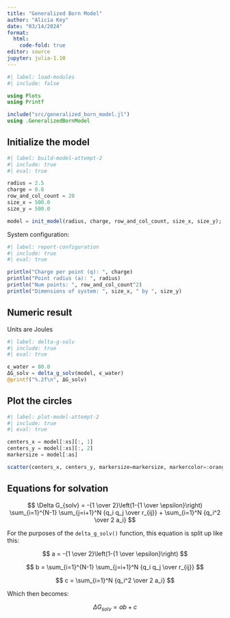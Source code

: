 ```yaml
---
title: "Generalized Born Model"
author: "Alicia Key"
date: "03/14/2024"
format:
  html:
    code-fold: true
editor: source
jupyter: julia-1.10
---
```


```julia
#| label: load-modules
#| include: false

using Plots
using Printf

include("src/generalized_born_model.jl")
using .GeneralizedBornModel
```

## Initialize the model

```julia
#| label: build-model-attempt-2
#| include: true
#| eval: true

radius = 2.5
charge = 0.8
row_and_col_count = 20
size_x = 500.0
size_y = 500.0

model = init_model(radius, charge, row_and_col_count, size_x, size_y);
```

System configuration:

```julia
#| label: report-configuration
#| include: true
#| eval: true

println("Charge per point (q): ", charge)
println("Point radius (a): ", radius)
println("Num points: ", row_and_col_count^2)
println("Dimensions of system: ", size_x, " by ", size_y)
```

## Numeric result

Units are Joules

```julia
#| label: delta-g-solv
#| include: true
#| eval: true

ϵ_water = 80.0
ΔG_solv = delta_g_solv(model, ϵ_water)
@printf("%.2f\n", ΔG_solv)
```

## Plot the circles

```julia
#| label: plot-model-attempt-2
#| include: true
#| eval: true

centers_x = model[:xs][:, 1]
centers_y = model[:xs][:, 2]
markersize = model[:as]

scatter(centers_x, centers_y, markersize=markersize, markercolor=:orange, markerstrokecolor=:black, label=false)
```

## Equations for solvation

$$ \Delta G_{solv} = -{1 \over 2}\left(1-{1 \over \epsilon}\right) \sum_{i=1}^{N-1} \sum_{j=i+1}^N {q_i q_j \over r_{ij}} + \sum_{i=1}^N {q_i^2 \over 2 a_i} $$

For the purposes of the `delta_g_solv()` function, this equation is split up like this:

$$ a = -{1 \over 2}\left(1-{1 \over \epsilon}\right) $$

$$ b = \sum_{i=1}^{N-1} \sum_{j=i+1}^N {q_i q_j \over r_{ij}} $$

$$ c = \sum_{i=1}^N {q_i^2 \over 2 a_i} $$

Which then becomes:

$$ \Delta G_{solv} = ab + c $$
